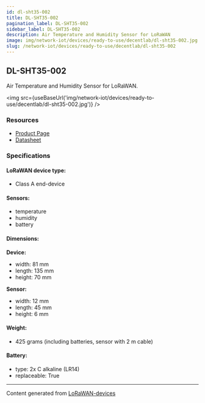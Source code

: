 ```yaml
---
id: dl-sht35-002
title: DL-SHT35-002
pagination_label: DL-SHT35-002
sidebar_label: DL-SHT35-002
description: Air Temperature and Humidity Sensor for LoRaWAN
image: img/network-iot/devices/ready-to-use/decentlab/dl-sht35-002.jpg
slug: /network-iot/devices/ready-to-use/decentlab/dl-sht35-002
---
```



<LegacyContentBanner />

## DL-SHT35-002

Air Temperature and Humidity Sensor for LoRaWAN.

<img src={useBaseUrl('img/network-iot/devices/ready-to-use/decentlab/dl-sht35-002.jpg')} />

### Resources

- [Product Page](https://www.decentlab.com/products/air-temperature-and-humidity-sensor-for-lorawan)
- [Datasheet](https://cdn.decentlab.com/download/datasheets/Decentlab-DL-SHT35-datasheet.pdf)

### Specifications

#### LoRaWAN device type:

- Class A end-device

#### Sensors:

- temperature
- humidity
- battery

#### Dimensions:

**Device:**

- width: 81 mm
- length: 135 mm
- height: 70 mm

**Sensor:**

- width: 12 mm
- length: 45 mm
- height: 6 mm

#### Weight:

- 425 grams (including batteries, sensor with 2 m cable)

#### Battery:

- type: 2x C alkaline (LR14)
- replaceable: True

---

Content generated from [LoRaWAN-devices](https://github.com/TheThingsNetwork/lorawan-devices)
